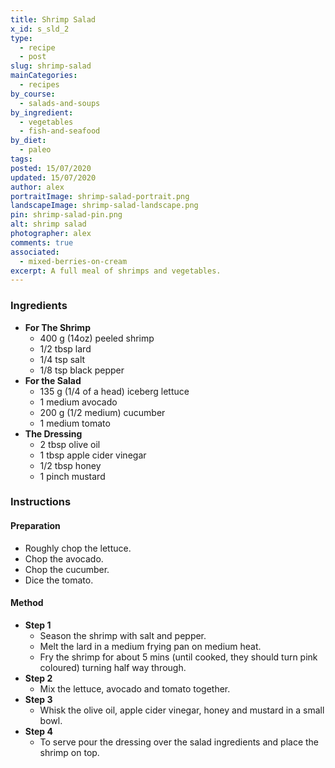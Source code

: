 ```yaml
---
title: Shrimp Salad
x_id: s_sld_2
type:
  - recipe
  - post
slug: shrimp-salad
mainCategories: 
  - recipes
by_course:
  - salads-and-soups
by_ingredient:
  - vegetables
  - fish-and-seafood
by_diet:
  - paleo
tags:
posted: 15/07/2020
updated: 15/07/2020
author: alex
portraitImage: shrimp-salad-portrait.png
landscapeImage: shrimp-salad-landscape.png
pin: shrimp-salad-pin.png
alt: shrimp salad
photographer: alex
comments: true
associated: 
  - mixed-berries-on-cream
excerpt: A full meal of shrimps and vegetables.
---
```


<Ingredients>

### Ingredients

  - **For The Shrimp**
    - 400 g (14oz) peeled shrimp
    - 1/2 tbsp lard
    - 1/4 tsp salt
    - 1/8 tsp black pepper
  - **For the Salad**
    - 135 g (1/4 of a head) iceberg lettuce
    - 1 medium avocado
    - 200 g (1/2 medium) cucumber 
    - 1 medium tomato
  - **The Dressing**
    - 2 tbsp olive oil
    - 1 tbsp apple cider vinegar
    - 1/2 tbsp honey
    - 1 pinch mustard

</Ingredients>

<Instructions>

### Instructions

#### Preparation

  - Roughly chop the lettuce.
  - Chop the avocado.
  - Chop the cucumber.
  - Dice the tomato.

#### Method

  - **Step 1**
    - Season the shrimp with salt and pepper.
    - Melt the lard in a medium frying pan on medium heat.
    - Fry the shrimp for about 5 mins (until cooked, they should turn pink coloured) turning half way through.
  - **Step 2**
    - Mix the lettuce, avocado and tomato together.
  - **Step 3**
    - Whisk the olive oil, apple cider vinegar, honey and mustard in a small bowl.
  - **Step 4**
    - To serve pour the dressing over the salad ingredients and place the shrimp on top.

</Instructions>




